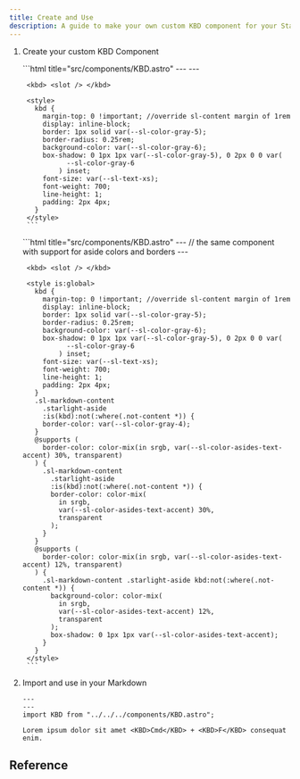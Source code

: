 ```yaml
---
title: Create and Use
description: A guide to make your own custom KBD component for your Starlight site
---
```


<Steps>

1. Create your custom KBD Component

    <Tabs>
      <TabItem label="Default" icon="seti:default">
        ```html title="src/components/KBD.astro"
        ---
        ---

        <kbd> <slot /> </kbd>

        <style>
          kbd {
            margin-top: 0 !important; //override sl-content margin of 1rem
            display: inline-block;
            border: 1px solid var(--sl-color-gray-5);
            border-radius: 0.25rem;
            background-color: var(--sl-color-gray-6);
            box-shadow: 0 1px 1px var(--sl-color-gray-5), 0 2px 0 0 var(
                  --sl-color-gray-6
                ) inset;
            font-size: var(--sl-text-xs);
            font-weight: 700;
            line-height: 1;
            padding: 2px 4px;
          }
        </style>
        ```
      </TabItem>
      <TabItem label="Asides" icon="seti:smarty">
        ```html title="src/components/KBD.astro"
        ---
        // the same component with support for aside colors and borders
        ---

        <kbd> <slot /> </kbd>

        <style is:global>
          kbd {
            margin-top: 0 !important; //override sl-content margin of 1rem
            display: inline-block;
            border: 1px solid var(--sl-color-gray-5);
            border-radius: 0.25rem;
            background-color: var(--sl-color-gray-6);
            box-shadow: 0 1px 1px var(--sl-color-gray-5), 0 2px 0 0 var(
                  --sl-color-gray-6
                ) inset;
            font-size: var(--sl-text-xs);
            font-weight: 700;
            line-height: 1;
            padding: 2px 4px;
          }
          .sl-markdown-content
            .starlight-aside
            :is(kbd):not(:where(.not-content *)) {
            border-color: var(--sl-color-gray-4);
          }
          @supports (
            border-color: color-mix(in srgb, var(--sl-color-asides-text-accent) 30%, transparent)
          ) {
            .sl-markdown-content
              .starlight-aside
              :is(kbd):not(:where(.not-content *)) {
              border-color: color-mix(
                in srgb,
                var(--sl-color-asides-text-accent) 30%,
                transparent
              );
            }
          }
          @supports (
            border-color: color-mix(in srgb, var(--sl-color-asides-text-accent) 12%, transparent)
          ) {
            .sl-markdown-content .starlight-aside kbd:not(:where(.not-content *)) {
              background-color: color-mix(
                in srgb,
                var(--sl-color-asides-text-accent) 12%,
                transparent
              );
              box-shadow: 0 1px 1px var(--sl-color-asides-text-accent);
            }
          }
        </style>
        ```
      </TabItem>
    </Tabs>

2. Import and use in your Markdown

    ```mdx title="src/docs/guides/test.mdx"
    ---
    ---
    import KBD from "../../../components/KBD.astro";

    Lorem ipsum dolor sit amet <KBD>Cmd</KBD> + <KBD>F</KBD> consequat enim. 
    ```
</Steps>

## Reference

<CardGrid>
  <LinkCard title="The Keyboard Input element" href="https://developer.mozilla.org/en-US/docs/Web/HTML/Element/kbd" />
  <LinkCard title="Starlight" href="https://github.com/withastro/starlight" />
</CardGrid>